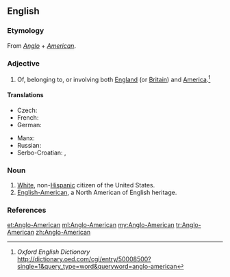 ==English==

{{wikipedia}}

===Etymology===
From ''[[Anglo]]'' + ''[[American]]''.

===Adjective===
{{en-adj|head=[[Anglo]]-[[American]]|-}}

# Of, belonging to, or involving both [[England]] (or [[Britain]]) and [[America]].<ref name = OED>''Oxford English Dictionary'' [[http://dictionary.oed.com/cgi/entry/50008500?single=1&query_type=word&queryword=anglo-american]]</ref>

====Translations====
{{trans-top|of relating to England and USA}}
* Czech: {{t-|cs|angloamerický|m}}
* French: {{t|fr|anglo-americain}}
* German: {{t-|de|angloamerikanisch}}
{{trans-mid}}
* Manx: {{t-|gv|Anglo-Americaanagh}}
* Russian: {{t|ru|англо-американский|tr=anglo-amerikánskij|sc=Cyrl}}
* Serbo-Croatian: {{t-|sh|angloamerički}}, {{t|sh|англоамерички}}
{{trans-bottom}}

===Noun===
{{en-noun|head=[[Anglo]]-[[American]]}}

# [[white|White]], non-[[Hispanic]] citizen of the United States.
# [[English-American]], a North American of English heritage.

===References===
<references/>

[[et:Anglo-American]]
[[ml:Anglo-American]]
[[my:Anglo-American]]
[[tr:Anglo-American]]
[[zh:Anglo-American]]